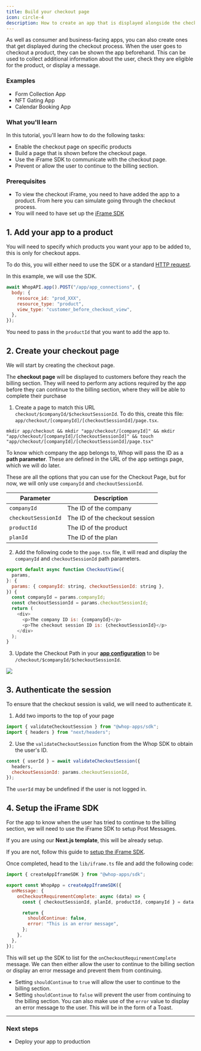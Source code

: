 ```yaml
---
title: Build your checkout page
icon: circle-4
description: How to create an app that is displayed alongside the checkout page.
---
```


As well as consumer and business-facing apps, you can also create ones that get displayed during the checkout process. When the user goes to checkout a product, they can be shown the app beforehand. This can be used to collect additional information about the user, check they are eligible for the product, or display a message.

### Examples

- Form Collection App
- NFT Gating App
- Calendar Booking App

### What you'll learn

In this tutorial, you'll learn how to do the following tasks:

- Enable the checkout page on specific products
- Build a page that is shown before the checkout page.
- Use the iFrame SDK to communicate with the checkout page.
- Prevent or allow the user to continue to the billing section.

### Prerequisites

- To view the checkout iFrame, you need to have added the app to a product. From here you can simulate going through the checkout process.
- You will need to have set up the [iFrame SDK](/sdk/iframe-setup)

## 1. Add your app to a product

You will need to specify which products you want your app to be added to, this is only for checkout apps.

To do this, you will either need to use the SDK or a standard [HTTP request](/api-reference/v5/apps/app-connections/create).

In this example, we will use the SDK.

```javascript
await WhopAPI.app().POST("/app/app_connections", {
  body: {
    resource_id: "prod_XXX",
    resource_type: "product",
    view_type: "customer_before_checkout_view",
  },
});
```

You need to pass in the `productId` that you want to add the app to.

## 2. Create your checkout page

We will start by creating the checkout page.

The **checkout page** will be displayed to customers before they reach the billing section. They will need to perform any actions required by the app before they can continue to the billing section, where they will be able to complete their purchase

1. Create a page to match this URL `checkout/$companyId/$checkoutSessionId`. To do this, create this file: `app/checkout/[companyId]/[checkoutSessionId]/page.tsx`.

```
mkdir app/checkout && mkdir "app/checkout/[companyId]" && mkdir "app/checkout/[companyId]/[checkoutSessionId]" && touch "app/checkout/[companyId]/[checkoutSessionId]/page.tsx"
```

To know which company the app belongs to, Whop will pass the ID as a **path parameter**. These are defined in the URL of the app settings page, which we will do later.

These are all the options that you can use for the Checkout Page, but for now, we will only use `companyId` and `checkoutSessionId`.

| Parameter           | Description                    |
| ------------------- | ------------------------------ |
| `companyId`         | The ID of the company          |
| `checkoutSessionId` | The ID of the checkout session |
| `productId`         | The ID of the product          |
| `planId`            | The ID of the plan             |

2. Add the following code to the `page.tsx` file, it will read and display the `companyId` and `checkoutSessionId` path parameters.

```javascript
export default async function CheckoutView({
  params,
}: {
  params: { companyId: string, checkoutSessionId: string },
}) {
  const companyId = params.companyId;
  const checkoutSessionId = params.checkoutSessionId;
  return (
    <div>
      <p>The company ID is: {companyId}</p>
      <p>The checkout session ID is: {checkoutSessionId}</p>
    </div>
  );
}
```

3. Update the Checkout Path in your [**app configuration**](https://whop.com/apps) to be `/checkout/$companyId/$checkoutSessionId`.

<Frame>
  <img src="https://imgur.com/bC8ZXLl.png" />
</Frame>

## 3. Authenticate the session

To ensure that the checkout session is valid, we will need to authenticate it.

1. Add two imports to the top of your page

```javascript
import { validateCheckoutSession } from "@whop-apps/sdk";
import { headers } from "next/headers";
```

2. Use the `validateCheckoutSession` function from the Whop SDK to obtain the user's ID.

```javascript
const { userId } = await validateCheckoutSession({
  headers,
  checkoutSessionId: params.checkoutSessionId,
});
```

<Note>The `userId` may be undefined if the user is not logged in.</Note>

## 4. Setup the iFrame SDK

For the app to know when the user has tried to continue to the billing section, we will need to use the iFrame SDK to setup Post Messages.

If you are using our **Next.js template**, this will be already setup.

If you are not, follow this guide to [setup the iFrame SDK](/sdk/iframe-setup).

Once completed, head to the `lib/iframe.ts` file and add the following code:

```javascript
import { createAppIframeSDK } from "@whop-apps/sdk";

export const WhopApp = createAppIframeSDK({
  onMessage: {
    onCheckoutRequirementComplete: async (data) => {
      const { checkoutSessionId, planId, productId, companyId } = data;

      return {
        shouldContinue: false,
        error: "This is an error message",
      };
    },
  },
});
```

This will set up the SDK to list for the `onCheckoutRequirementComplete` message. We can then either allow the user to continue to the billing section or display an error message and prevent them from continuing.

- Setting `shouldContinue` to `true` will allow the user to continue to the billing section.
- Setting `shouldContinue` to `false` will prevent the user from continuing to the billing section. You can also make use of the `error` value to display an error message to the user. This will be in the form of a Toast.

---

### Next steps

- Deploy your app to production
